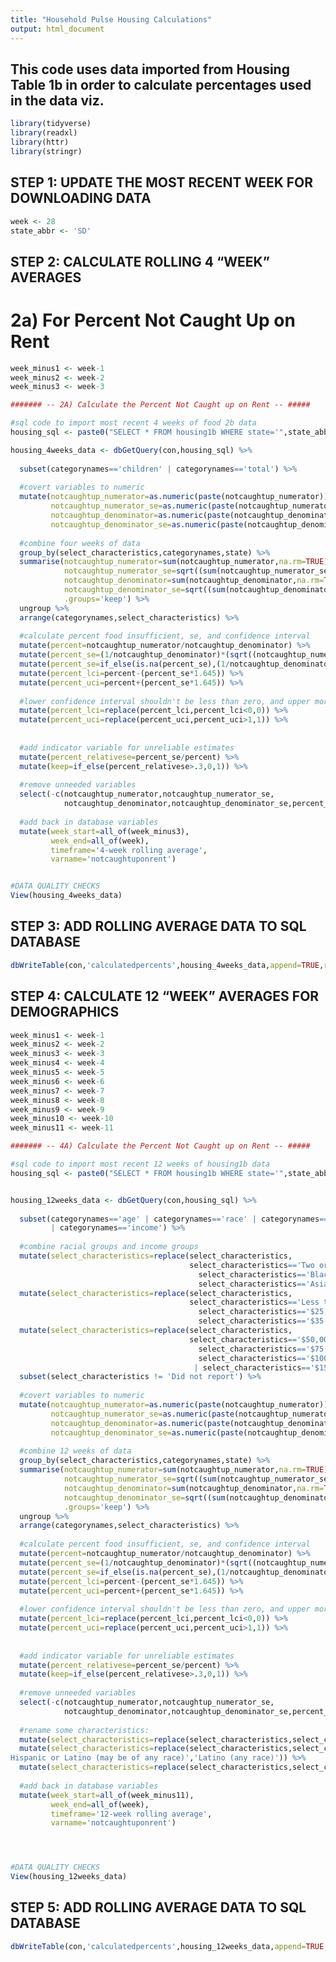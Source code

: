 ```yaml
---
title: "Household Pulse Housing Calculations"
output: html_document
---
```


## This code uses data imported from Housing Table 1b in order to calculate percentages used in the data viz.



```r
library(tidyverse)
library(readxl)
library(httr)
library(stringr)
```

## STEP 1: UPDATE THE MOST RECENT WEEK FOR DOWNLOADING DATA
```r
week <- 28
state_abbr <- 'SD'
```


## STEP 2: CALCULATE ROLLING 4 "WEEK" AVERAGES
# 2a) For Percent Not Caught Up on Rent
```r
week_minus1 <- week-1
week_minus2 <- week-2
week_minus3 <- week-3

####### -- 2A) Calculate the Percent Not Caught up on Rent -- #####

#sql code to import most recent 4 weeks of food 2b data
housing_sql <- paste0("SELECT * FROM housing1b WHERE state='",state_abbr,"' AND (week='",week,"' OR week='",week_minus1,"' OR week='",week_minus2,"' OR week='",week_minus3,"');")

housing_4weeks_data <- dbGetQuery(con,housing_sql) %>%
  
  subset(categorynames=='children' | categorynames=='total') %>%
  
  #covert variables to numeric
  mutate(notcaughtup_numerator=as.numeric(paste(notcaughtup_numerator)),
         notcaughtup_numerator_se=as.numeric(paste(notcaughtup_numerator_se)),
         notcaughtup_denominator=as.numeric(paste(notcaughtup_denominator)),
         notcaughtup_denominator_se=as.numeric(paste(notcaughtup_denominator_se))) %>%
  
  #combine four weeks of data
  group_by(select_characteristics,categorynames,state) %>%
  summarise(notcaughtup_numerator=sum(notcaughtup_numerator,na.rm=TRUE),
            notcaughtup_numerator_se=sqrt((sum(notcaughtup_numerator_se^2))),
            notcaughtup_denominator=sum(notcaughtup_denominator,na.rm=TRUE),
            notcaughtup_denominator_se=sqrt((sum(notcaughtup_denominator_se^2))),
            .groups='keep') %>%
  ungroup %>%
  arrange(categorynames,select_characteristics) %>%
  
  #calculate percent food insufficient, se, and confidence interval
  mutate(percent=notcaughtup_numerator/notcaughtup_denominator) %>%
  mutate(percent_se=(1/notcaughtup_denominator)*(sqrt((notcaughtup_numerator_se^2)-((percent^2)*(notcaughtup_denominator_se^2))))) %>%
  mutate(percent_se=if_else(is.na(percent_se),(1/notcaughtup_denominator)*(sqrt((notcaughtup_numerator_se^2)+((percent^2)*(notcaughtup_denominator_se^2)))),percent_se)) %>%
  mutate(percent_lci=percent-(percent_se*1.645)) %>%
  mutate(percent_uci=percent+(percent_se*1.645)) %>%
  
  #lower confidence interval shouldn't be less than zero, and upper more than 100
  mutate(percent_lci=replace(percent_lci,percent_lci<0,0)) %>%
  mutate(percent_uci=replace(percent_uci,percent_uci>1,1)) %>%
  
  
  #add indicator variable for unreliable estimates
  mutate(percent_relativese=percent_se/percent) %>%
  mutate(keep=if_else(percent_relativese>.3,0,1)) %>%
  
  #remove unneeded variables
  select(-c(notcaughtup_numerator,notcaughtup_numerator_se,
            notcaughtup_denominator,notcaughtup_denominator_se,percent_relativese)) %>%
  
  #add back in database variables
  mutate(week_start=all_of(week_minus3),
         week_end=all_of(week),
         timeframe='4-week rolling average',
         varname='notcaughtuponrent')


#DATA QUALITY CHECKS
View(housing_4weeks_data)
```


## STEP 3: ADD ROLLING AVERAGE DATA TO SQL DATABASE
```r
dbWriteTable(con,'calculatedpercents',housing_4weeks_data,append=TRUE,row.names=FALSE)
```


## STEP 4: CALCULATE 12 "WEEK" AVERAGES FOR DEMOGRAPHICS
```r
week_minus1 <- week-1
week_minus2 <- week-2
week_minus3 <- week-3
week_minus4 <- week-4
week_minus5 <- week-5
week_minus6 <- week-6
week_minus7 <- week-7
week_minus8 <- week-8
week_minus9 <- week-9
week_minus10 <- week-10
week_minus11 <- week-11

####### -- 4A) Calculate the Percent Not Caught up on Rent -- #####

#sql code to import most recent 12 weeks of housing1b data
housing_sql <- paste0("SELECT * FROM housing1b WHERE state='",state_abbr,"' AND (week='",week,"' OR week='",week_minus1,"' OR week='",week_minus2,"' OR week='",week_minus3,"' OR week='",week_minus4,"' OR week='",week_minus5,"' OR week='",week_minus6,"' OR week='",week_minus7,"' OR week='",week_minus8,"' OR week='",week_minus9,"' OR week='",week_minus10,"' OR week='",week_minus11,"');")


housing_12weeks_data <- dbGetQuery(con,housing_sql) %>%
  
  subset(categorynames=='age' | categorynames=='race' | categorynames=='total' 
         | categorynames=='income') %>%
  
  #combine racial groups and income groups
  mutate(select_characteristics=replace(select_characteristics,
                                        select_characteristics=='Two or more races + Other races, not Hispanic' | 
                                          select_characteristics=='Black alone, not Hispanic' | 
                                          select_characteristics=='Asian alone, not Hispanic','Other/multiracial, not Latino')) %>%
  mutate(select_characteristics=replace(select_characteristics,
                                        select_characteristics=='Less than $25,000' | 
                                          select_characteristics=='$25,000 - $34,999' | 
                                          select_characteristics=='$35,000 - $49,999','Less than $50,000')) %>%
  mutate(select_characteristics=replace(select_characteristics,
                                        select_characteristics=='$50,000 - $74,999' | 
                                          select_characteristics=='$75,000 - $99,999' | 
                                          select_characteristics=='$100,000 - $149,999'
                                         | select_characteristics=='$150,000 - $199,999' | select_characteristics=='$200,000 and above','More than $50,000')) %>%
  subset(select_characteristics != 'Did not report') %>%
  
  #covert variables to numeric
  mutate(notcaughtup_numerator=as.numeric(paste(notcaughtup_numerator)),
         notcaughtup_numerator_se=as.numeric(paste(notcaughtup_numerator_se)),
         notcaughtup_denominator=as.numeric(paste(notcaughtup_denominator)),
         notcaughtup_denominator_se=as.numeric(paste(notcaughtup_denominator_se))) %>%
  
  #combine 12 weeks of data
  group_by(select_characteristics,categorynames,state) %>%
  summarise(notcaughtup_numerator=sum(notcaughtup_numerator,na.rm=TRUE),
            notcaughtup_numerator_se=sqrt((sum(notcaughtup_numerator_se^2))),
            notcaughtup_denominator=sum(notcaughtup_denominator,na.rm=TRUE),
            notcaughtup_denominator_se=sqrt((sum(notcaughtup_denominator_se^2))),
            .groups='keep') %>%
  ungroup %>%
  arrange(categorynames,select_characteristics) %>%
  
  #calculate percent food insufficient, se, and confidence interval
  mutate(percent=notcaughtup_numerator/notcaughtup_denominator) %>%
  mutate(percent_se=(1/notcaughtup_denominator)*(sqrt((notcaughtup_numerator_se^2)-((percent^2)*(notcaughtup_denominator_se^2))))) %>%
  mutate(percent_se=if_else(is.na(percent_se),(1/notcaughtup_denominator)*(sqrt((notcaughtup_numerator_se^2)+((percent^2)*(notcaughtup_denominator_se^2)))),percent_se)) %>%
  mutate(percent_lci=percent-(percent_se*1.645)) %>%
  mutate(percent_uci=percent+(percent_se*1.645)) %>%
  
  #lower confidence interval shouldn't be less than zero, and upper more than 100
  mutate(percent_lci=replace(percent_lci,percent_lci<0,0)) %>%
  mutate(percent_uci=replace(percent_uci,percent_uci>1,1)) %>%
  
  
  #add indicator variable for unreliable estimates
  mutate(percent_relativese=percent_se/percent) %>%
  mutate(keep=if_else(percent_relativese>.3,0,1)) %>%
  
  #remove unneeded variables
  select(-c(notcaughtup_numerator,notcaughtup_numerator_se,
            notcaughtup_denominator,notcaughtup_denominator_se,percent_relativese)) %>%
  
  #rename some characteristics:
  mutate(select_characteristics=replace(select_characteristics,select_characteristics=='Total','All adults')) %>%
  mutate(select_characteristics=replace(select_characteristics,select_characteristics=='	
Hispanic or Latino (may be of any race)','Latino (any race)')) %>%
  mutate(select_characteristics=replace(select_characteristics,select_characteristics=='White alone, not Hispanic','White, not Latino')) %>%
  
  #add back in database variables
  mutate(week_start=all_of(week_minus11),
         week_end=all_of(week),
         timeframe='12-week rolling average',
         varname='notcaughtuponrent')




#DATA QUALITY CHECKS
View(housing_12weeks_data)
```


## STEP 5: ADD ROLLING AVERAGE DATA TO SQL DATABASE
```r
dbWriteTable(con,'calculatedpercents',housing_12weeks_data,append=TRUE,row.names=FALSE)
```



